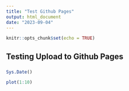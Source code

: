 ---
title: "Test Github Pages"
output: html_document
date: "2023-09-04"
---

```{r setup, include=FALSE}
knitr::opts_chunk$set(echo = TRUE)
```

## Testing Upload to Github Pages

###

```{r}
Sys.Date()

plot(1:10)
```

